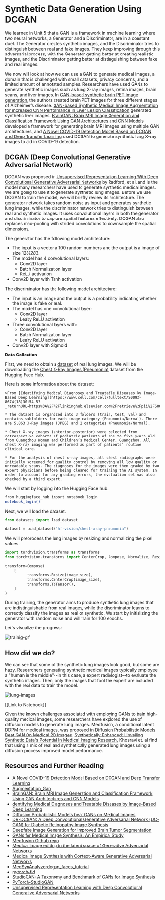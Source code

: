 # Synthetic Data Generation Using DCGAN

We learned in Unit 5 that a GAN is a framework in machine learning where two neural networks, a Generator and a Discriminator, are in a constant duel. The Generator creates synthetic images, and the Discriminator tries to distinguish between real and fake images. They keep improving through this adversarial process, with the Generator getting better at creating realistic images, and the Discriminator getting better at distinguishing between fake and real images.

We now will look at how we can use a GAN to generate medical images, a domain that is challenged with small datasets, privacy concerns, and a limited amount of annotated samples. Researchers have used GANs to generate synthetic images such as lung X-ray images, retina images, brain scans, and liver images. In [GAN-based synthetic brain PET image generation](https://braininformatics.springeropen.com/counter/pdf/10.1186/s40708-020-00104-2.pdf), the authors created brain PET images for three different stages of Alzheimer’s disease. [GAN-based Synthetic Medical Image Augmentation for increased CNN Performance in Liver Lesion Classification](https://arxiv.org/abs/1803.01229) generated synthetic liver images. [BrainGAN: Brain MRI Image Generation and Classification Framework Using GAN Architectures and CNN Models](https://www.mdpi.com/1424-8220/22/11/4297) developed a framework for generating brain MRI images using multiple GAN architectures, and [A Novel COVID-19 Detection Model Based on DCGAN and Deep Transfer Learning](https://www.sciencedirect.com/science/article/pii/S1877050922007463) used DCGAN to generate synthetic lung X-ray images to aid in COVID-19 detection.

## DCGAN (Deep Convolutional Generative Adversarial Network)

DCGAN was proposed in [Unsupervised Representation Learning With Deep Convolutional Generative Adversarial Networks](https://arxiv.org/abs/1511.06434) by Radford, et al. and is the model many researchers have used to generate synthetic medical images. We are going to use it to generate synthetic lung images. Before we use DCGAN to train the model, we will briefly review its architecture. The generator network takes random noise as input and generates synthetic lung images, while the discriminator network tries to distinguish between real and synthetic images. It uses convolutional layers in both the generator and discriminator to capture spatial features effectively. DCGAN also replaces max-pooling with strided convolutions to downsample the spatial dimensions.

The generator has the following model architecture:

- The input is a vector a 100 random numbers and the output is a image of size 128*128*3.
- The model has 4 convolutional layers:
  - Conv2D layer
  - Batch Normalization layer
  - ReLU activation
- Conv2D layer with Tanh activation

The discriminator has the following model architecture:

- The input is an image and the output is a probability indicating whether the image is fake or real.
- The model has one convolutional layer:
  - Conv2D layer
  - Leaky ReLU activation
- Three convolutional layers with:
  - Conv2D layer
  - Batch Normalization layer
  - Leaky ReLU activation
- Conv2D layer with Sigmoid

**Data Collection**

First, we need to obtain a [dataset](https://data.mendeley.com/datasets/rscbjbr9sj/2) of real lung images. We will be downloading the [Chest X-Ray Images (Pneumonia)](https://huggingface.co/datasets/hf-vision/chest-xray-pneumonia) dataset from the Hugging Face Hub.

Here is some information about the dataset:

    >From [Identifying Medical Diagnoses and Treatable Diseases by Image-Based Deep Learning](https://www.cell.com/cell/fulltext/S0092-8674(18)30154-5?_returnURL=https%3A%2F%2Flinkinghub.elsevier.com%2Fretrieve%2Fpii%2FS0092867418301545%3Fshowall%3Dtrue):

    * The dataset is organized into 3 folders (train, test, val) and contains subfolders for each image category (Pneumonia/Normal). There are 5,863 X-Ray images (JPEG) and 2 categories (Pneumonia/Normal).

    * Chest X-ray images (anterior-posterior) were selected from retrospective cohorts of pediatric patients of one to five years old from Guangzhou Women and Children’s Medical Center, Guangzhou. All chest X-ray imaging was performed as part of patients’ routine clinical care.

    * For the analysis of chest x-ray images, all chest radiographs were initially screened for quality control by removing all low quality or unreadable scans. The diagnoses for the images were then graded by two expert physicians before being cleared for training the AI system. In order to account for any grading errors, the evaluation set was also checked by a third expert.

We will start by logging into the Hugging Face hub.

```bash
from huggingface_hub import notebook_login
notebook_login()
```

Next, we will load the dataset.

```python
from datasets import load_dataset

dataset = load_dataset("hf-vision/chest-xray-pneumonia")
```

We will preprocess the lung images by resizing and normalizing the pixel values.

```python
import torchvision.transforms as transforms
from torchvision.transforms import CenterCrop, Compose, Normalize, Resize, ToTensor

transform=Compose(
    [
          transforms.Resize(image_size),
          transforms.CenterCrop(image_size),
          transforms.ToTensor(),
    ]
)
```

During training, the generator aims to produce synthetic lung images that are indistinguishable from real images, while the discriminator learns to correctly classify the images as real or synthetic. We start by initializing the generator with random noise and will train for 100 epochs.

Let's visualize the progress:

![trainig-gif]()

## How did we do?

We can see that some of the synthetic lung images look good, but some are hazy. Researchers generating synthetic medical images typically employee a "human in the middle"--in this case, a expert radiologist--to evaluate the synthetic images. Then, only the images that fool the expert are included with the real data to train the model.

![lung-images]()

[[Link to Notebook]]

Given the known challenges associated with employing GANs to train high-quality medical images, some researchers have explored the use of diffusion models to generate lung images. Medfusion, a conditional latent DDPM for medical images, was proposed in [Diffusion Probabilistic Models Beat GAN On Medical 2D Images](https://arxiv.org/pdf/2212.07501.pdf). [Synthetically Enhanced: Unveiling Synthetic Data's Potential In Medical Imaging Research](https://arxiv.org/pdf/2311.09402.pdf), Khosravi et. al find that using a mix of real and synthetically generated lung images using a diffusion process improved model performance.

## Resources and Further Reading

- [A Novel COVID-19 Detection Model Based on DCGAN and Deep Transfer Learning](https://www.sciencedirect.com/science/article/pii/S1877050922007463)
- [Augmentation_Gan](https://github.com/rossettisimone/AUGMENTATION_GAN)
- [BrainGAN: Brain MRI Image Generation and Classification Framework Using GAN Architectures and CNN Models](https://www.mdpi.com/1424-8220/22/11/4297)
- [dentifying Medical Diagnoses and Treatable Diseases by Image-Based Deep Learning](https://www.cell.com/action/showPdf?pii=S0092-8674%2818%2930154-5)
- [Diffusion Probabilistic Models beat GANs on Medical Images](https://arxiv.org/abs/2212.07501)
- [DR-DCGAN: A Deep Convolutional Generative Adversarial Network (DC-GAN) for Diabetic Retinopathy Image Synthesis](<https://www.webology.org/data-cms/articles/20220204053948pmwebology%2019%20(2)%20-%2077%20.pdf>)
- [Deepfake Image Generation for Improved Brain Tumor Segmentation](https://aps.arxiv.org/abs/2307.14273)
- [GANs for Medical Image Synthesis: An Empirical Study](https://arxiv.org/abs/2105.05318)
- [Medfusion Github repo](https://github.com/mueller-franzes/medfusion)
- [Medical image editing in the latent space of Generative Adversarial Networks](https://www.sciencedirect.com/science/article/pii/S2666521221000168?ref=pdf_download&fr=RR-2&rr=833e48fa5e777142)
- [Medical Image Synthesis with Context-Aware Generative Adversarial Networks](https://arxiv.org/abs/1612.05362)
- [MedSynAnalyzer](https://github.com/ayanglab/MedSynAnalyzer)[dcgan_faces_tutorial](https://pytorch.org/tutorials/beginner/dcgan_faces_tutorial.html)
- [pytorch-fid](https://github.com/mseitzer/pytorch-fid/blob/master/src/pytorch_fid/fid_score.py)
- [StudioGAN: A Taxonomy and Benchmark of GANs for Image Synthesis](https://arxiv.org/abs/2206.09479)
- [PyTorch-StudioGAN](https://github.com/POSTECH-CVLab/PyTorch-StudioGAN)
- [Unsupervised Representation Learning with Deep Convolutional Generative Adversarial Networks](https://arxiv.org/abs/1511.06434)
